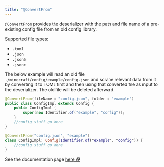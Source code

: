 ```yaml
---
title: "@ConvertFrom"
---
```


`@ConvertFrom` provides the deserializer with the path and file name of a pre-existing config file from an old config library.

Supported file types:
* `.toml`
* `.json`
* `.json5`
* `.jsonc`

The below example will read an old file `./minecraft/config/example/config.json` and scrape relevant data from it by converting it to TOML first and then using that converted file as input to the deserializer. The old file will be deleted afterward.

<CodeTabs>

```java !!tabs Java
@ConvertFrom(fileName = "config.json", folder = "example")
public class ConfigImpl extends Config {
    public ConfigImpl {
        super(new Identifier.of("example", "config"));
    }
    //config stuff go here
}
```

```kotlin !!tabs Kotlin
@ConvertFrom("config.json", "example")
class ConfigImpl: Config(Identifier.of("example", "config")) {
    //config stuff go here
}
```

</CodeTabs>

<Callout>
See the documentation page <a target="_blank" rel="noopener" href="https://fzzyhmstrs.github.io/fconfig/-fzzy%20-config/me.fzzyhmstrs.fzzy_config.annotations/-convert-from/index.html">here 🗗</a>
</Callout>